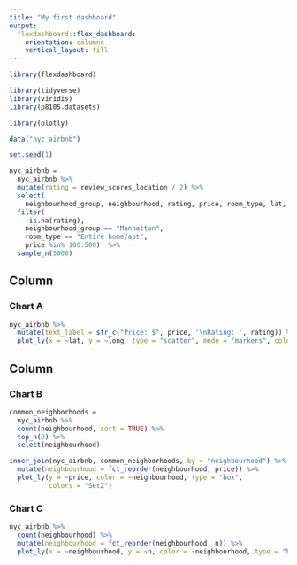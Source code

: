 ```yaml
---
title: "My first dashboard"
output: 
  flexdashboard::flex_dashboard:
    orientation: columns
    vertical_layout: fill
---
```


```r
library(flexdashboard)

library(tidyverse)
library(viridis)
library(p8105.datasets)

library(plotly)
```

```r
data("nyc_airbnb")

set.seed(1)

nyc_airbnb = 
  nyc_airbnb %>% 
  mutate(rating = review_scores_location / 2) %>%
  select(
    neighbourhood_group, neighbourhood, rating, price, room_type, lat, long) %>%
  filter(
    !is.na(rating), 
    neighbourhood_group == "Manhattan",
    room_type == "Entire home/apt",
    price %in% 100:500)  %>% 
  sample_n(5000)
```


Column {data-width=650}
-----------------------------------------------------------------------

### Chart A

```r
nyc_airbnb %>%
  mutate(text_label = str_c("Price: $", price, '\nRating: ', rating)) %>% 
  plot_ly(x = ~lat, y = ~long, type = "scatter", mode = "markers", color = ~price, text = ~text_label, alpha = .5)
```

Column {data-width=350}
-----------------------------------------------------------------------

### Chart B

```r
common_neighborhoods =
  nyc_airbnb %>% 
  count(neighbourhood, sort = TRUE) %>% 
  top_n(8) %>% 
  select(neighbourhood)

inner_join(nyc_airbnb, common_neighborhoods, by = "neighbourhood") %>% 
  mutate(neighbourhood = fct_reorder(neighbourhood, price)) %>% 
  plot_ly(y = ~price, color = ~neighbourhood, type = "box",
          colors = "Set2")
```

### Chart C

```r
nyc_airbnb %>% 
  count(neighbourhood) %>% 
  mutate(neighbourhood = fct_reorder(neighbourhood, n)) %>% 
  plot_ly(x = ~neighbourhood, y = ~n, color = ~neighbourhood, type = "bar")
```

